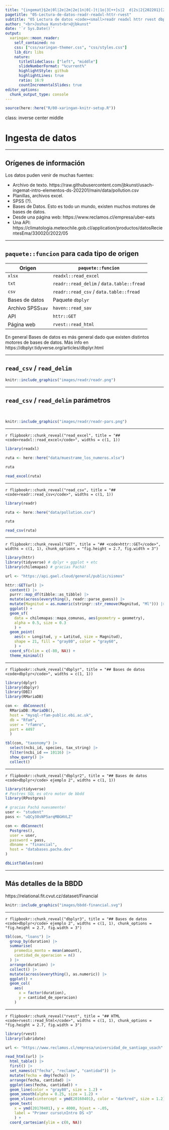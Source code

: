 ```yaml
---
title: "{ingemat}§2e|0l|2e|2m|2e|1n|0[-]t|1o|3[++]s|2  d|2s|2{202201}[26°c[10°c]"
pagetitle: "05-Lectura-de-datos-readr-readxl-httr-rvest"
subtitle: "05 Lectura de datos <code><small>readr readxl httr rvest dbply</small></code>"
author: "<br>Joshua Kunst<br>@jbkunst"
date: '`r Sys.Date()`'
output:
  xaringan::moon_reader:
    self_contained: no
    css: ["css/xaringan-themer.css", "css/styles.css"]
    lib_dir: libs    
    nature:
      titleSlideClass: ["left", "middle"]
      slideNumberFormat: "%current%"
      highlightStyle: github
      highlightLines: true
      ratio: 16:9
      countIncrementalSlides: true
editor_options: 
  chunk_output_type: console
---
```



```r
source(here::here("R/00-xaringan-knitr-setup.R"))
```

class: inverse center middle

# Ingesta de datos

---

## Orígenes de información

Los datos puden venir de muchas fuentes:

- Archivo de texto.
  https://raw.githubusercontent.com/jbkunst/usach-ingemat-intro-elementos-ds-202201/main/data/pollution.csv
- Planillas, archivos excel.
- SPSS (?).
- Bases de Datos. Esto es todo un mundo, existen muchos motores de bases de datos.
- Desde una página web: https://www.reclamos.cl/empresa/uber-eats
- Una API: https://climatologia.meteochile.gob.cl/application/productos/datosRecientesEma/330020/2022/05
  
---
  
## `paquete::funcion` para cada tipo de origen

Origen  | `paquete::funcion`
--------|---------
`xlsx`  |  `readxl::read_excel`
`txt`   |  `readr::read_delim` / `data.table::fread`
`csv`   |  `readr::read_csv` / `data.table::fread`
Bases de datos   | Paquete `dbplyr`
Archivo SPSS`sav`|  `haven::read_sav`
API              |  `httr::GET`
Página web       |  `rvest::read_html`

En general Bases de datos es más general dado que existen distintos motores de bases
de datos. Más info en https://dbplyr.tidyverse.org/articles/dbplyr.html

---

## `read_csv` / `read_delim`

```r
knitr::include_graphics("images/readr/readr.png")
```

---

## `read_csv` / `read_delim` parámetros

<br/>

```r
knitr::include_graphics("images/readr/readr-pars.png")
```


---

`r flipbookr::chunk_reveal("read_excel", title = "## <code>readxl::read_excel</code>", widths = c(1, 1))`

```r
library(readxl)

ruta <- here::here("data/muestrame_los_numeros.xlsx")

ruta

read_excel(ruta)
```

---

`r flipbookr::chunk_reveal("read_csv", title = "## <code>readr::read_csv</code>", widths = c(1, 1))`

```r
library(readr)

ruta <- here::here("data/pollution.csv")

ruta

read_csv(ruta)
```

---

`r flipbookr::chunk_reveal("GET", title = "## <code>httr::GET</code>", widths = c(1, 1), chunk_options = "fig.height = 2.7, fig.width = 3")`

```r
library(httr)
library(tidyverse) # dplyr + ggplot + etc
library(chilemapas) # gracias Pachá!

url <- "https://api.gael.cloud/general/public/sismos"

httr::GET(url) |>
  content() |>
  purrr::map_df(tibble::as_tibble) |>
  mutate(across(everything(), readr::parse_guess)) |>
  mutate(Magnitud = as.numeric(stringr::str_remove(Magnitud, "Ml"))) |>
  ggplot() +
  geom_sf(
    data = chilemapas::mapa_comunas, aes(geometry = geometry),
    alpha = 0.5, size = 0.3
    ) +
  geom_point(
    aes(x = Longitud, y = Latitud, size = Magnitud),
    shape = 21, fill = "gray80", color = "gray60",
    ) +
  coord_sf(xlim = c(-80, NA)) +
  theme_minimal()
```

---

`r flipbookr::chunk_reveal("dbplyr", title = "## Bases de datos <code>dbplyr</code>", widths = c(1, 1))`

```r
library(dplyr)
library(dbplyr)
library(DBI)
library(RMariaDB)

con <-  dbConnect(
  RMariaDB::MariaDB(),
  host = "mysql-rfam-public.ebi.ac.uk",
  db = "Rfam", 
  user = "rfamro",
  port = 4497
  )

tbl(con, "taxonomy") |> 
  select(ncbi_id, species, tax_string) |> 
  filter(ncbi_id == 10116) |> 
  show_query() |> 
  collect()
```

---

`r flipbookr::chunk_reveal("dbplyr2", title = "## Bases de datos <code>dbplyr</code> ejemplo 2", widths = c(1, 1))`


```r
library(tidyverse)
# Postres SQL es otro motor de bbdd
library(RPostgres)

# gracias Pachá nuevamente!
user <- "student"
pass <- "uQCy30sNP5arqMBGHVLZ"

con <- dbConnect(
  Postgres(),
  user = user,
  password = pass,
  dbname = "financial",
  host = "databases.pacha.dev"
)

dbListTables(con)
```

---

## Más detalles de la BBDD

https://relational.fit.cvut.cz/dataset/Financial

```r
knitr::include_graphics("images/bbdd-financial.svg")
```


---

`r flipbookr::chunk_reveal("dbplyr3", title = "## Bases de datos <code>dbplyr</code> ejemplo 2", widths = c(1, 1), chunk_options = "fig.height = 2.7, fig.width = 3")`


```r
tbl(con, "loans") |> 
  group_by(duration) |> 
  summarise(
    promedio_monto = mean(amount),
    cantidad_de_operacion = n()
  ) |> 
  arrange(duration) |> 
  collect() |> 
  mutate(across(everything(), as.numeric)) |> 
  ggplot() +
  geom_col(
    aes(
      x = factor(duration),
      y = cantidad_de_operacion)
    )
```

---


`r flipbookr::chunk_reveal("rvest", title = "## HTML <code>rvest::read_html</code>", widths = c(1, 1), chunk_options = "fig.height = 2.7, fig.width = 3")`


```r
library(rvest)
library(lubridate)

url <- "https://www.reclamos.cl/empresa/universidad_de_santiago_usach"

read_html(url) |> 
  html_table() |> 
  first() |> 
  set_names(c("fecha", "reclamo", "cantidad")) |> 
  mutate(fecha = dmy(fecha)) |> 
  arrange(fecha, cantidad) |> 
  ggplot(aes(fecha, cantidad)) +
  geom_line(color = "gray80", size = 1.2) +
  geom_smooth(alpha = 0.25, size = 1.2) +
  geom_vline(xintercept = ymd(20160401), color = "darkred", size = 1.2) +
  geom_text(
    x = ymd(20170401), y = 4000, hjust = -.05,
    label = "Primer curso\nIntro DS <3"
    ) +
  coord_cartesian(ylim = c(0, NA))
```

